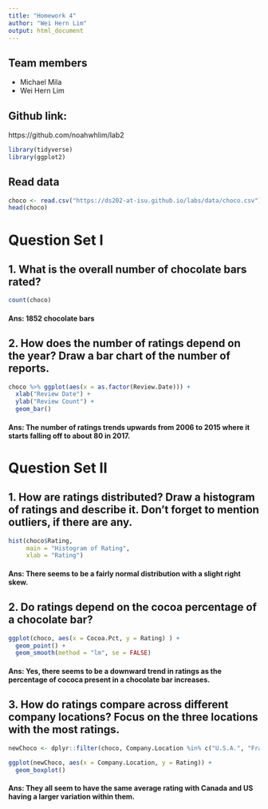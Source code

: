 ```yaml
---
title: "Homework 4"
author: "Wei Hern Lim"
output: html_document
---
```

## Team members
- Michael Mila
- Wei Hern Lim

## Github link: 
 https://github.com/noahwhlim/lab2

```r
library(tidyverse)
library(ggplot2)
```

## Read data
```r
choco <- read.csv("https://ds202-at-isu.github.io/labs/data/choco.csv")
head(choco)
```

# Question Set I  

## 1. What is the overall number of chocolate bars rated?  

```r
count(choco)
```

#### Ans: 1852 chocolate bars  

## 2. How does the number of ratings depend on the year? Draw a bar chart of the number of reports.  

```r
choco %>% ggplot(aes(x = as.factor(Review.Date))) +
  xlab("Review Date") +
  ylab("Review Count") +
  geom_bar()
```

#### Ans: The number of ratings trends upwards from 2006 to 2015 where it starts falling off to about 80 in 2017.  

# Question Set II  

## 1. How are ratings distributed? Draw a histogram of ratings and describe it. Don’t forget to mention outliers, if there are any.  

```r
hist(choco$Rating, 
     main = "Histogram of Rating", 
     xlab = "Rating")
```

#### Ans: There seems to be a fairly normal distribution with a slight right skew.   

## 2. Do ratings depend on the cocoa percentage of a chocolate bar?  

```r
ggplot(choco, aes(x = Cocoa.Pct, y = Rating) ) +
  geom_point() +
  geom_smooth(method = "lm", se = FALSE)
```

#### Ans: Yes, there seems to be a downward trend in ratings as the percentage of cococa present in a chocolate bar increases.  

## 3. How do ratings compare across different company locations? Focus on the three locations with the most ratings.    

```r
newChoco <- dplyr::filter(choco, Company.Location %in% c("U.S.A.", "France", "Canada"))

ggplot(newChoco, aes(x = Company.Location, y = Rating)) +
  geom_boxplot()
```

#### Ans: They all seem to have the same average rating with Canada and US having a larger variation within them.
  
